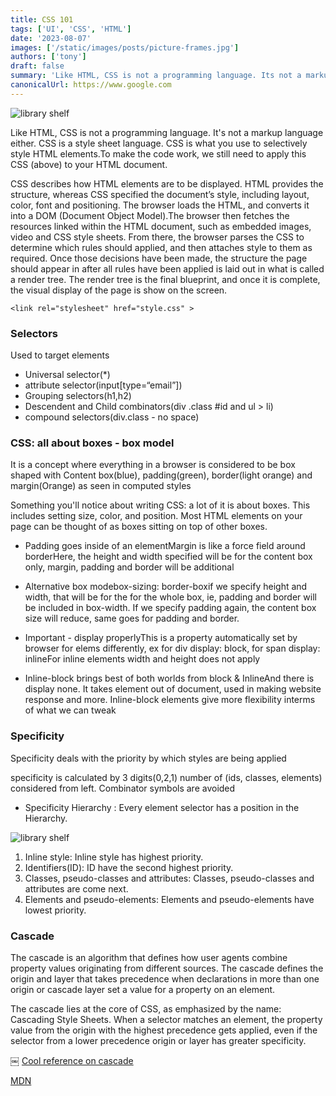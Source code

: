 ```yaml
---
title: CSS 101
tags: ['UI', 'CSS', 'HTML']
date: '2023-08-07'
images: ['/static/images/posts/picture-frames.jpg']
authors: ['tony']
draft: false
summary: 'Like HTML, CSS is not a programming language. Its not a markup language either. CSS is a style sheet language. CSS is what you use to selectively style HTML elements.To make the code work, we still need to apply this CSS (above) to your HTML document.'
canonicalUrl: https://www.google.com
---
```


<Image
  className="w-full rounded-xl"
  alt="library shelf"
  src="/static/images/posts/picture-frames.jpg"
  width={450}
  height={250}
/>

<TOCInline toc={props.toc} asDisclosure toHeading={3} />

Like HTML, CSS is not a programming language. It's not a markup language either. CSS is a style sheet language. CSS is what you use to selectively style HTML elements.To make the code work, we still need to apply this CSS (above) to your HTML document.

CSS describes how HTML elements are to be displayed. HTML provides the structure, whereas CSS specified the document’s style, including layout, color, font and positioning.
The browser loads the HTML, and converts it into a DOM (Document Object Model).The browser then fetches the resources linked within the HTML document, such as embedded images, video and CSS style sheets. From there, the browser parses the CSS to determine which rules should applied, and then attaches style to them as required. Once those decisions have been made, the structure the page should appear in after all rules have been applied is laid out in what is called a render tree. The render tree is the final blueprint, and once it is complete, the visual display of the page is show on the screen.

```
<link rel="stylesheet" href="style.css" >
```

### Selectors

Used to target elements

- Universal selector(\*)
- attribute selector(input[type=“email”])
- Grouping selectors(h1,h2)
- Descendent and Child combinators(div .class #id and ul > li)
- compound selectors(div.class - no space)

### CSS: all about boxes - box model

It is a concept where everything in a browser is considered to be box shaped with Content box(blue), padding(green), border(light orange) and margin(Orange) as seen in computed styles

Something you'll notice about writing CSS: a lot of it is about boxes. This includes setting size, color, and position. Most HTML elements on your page can be thought of as boxes sitting on top of other boxes.

- Padding goes inside of an elementMargin is like a force field around borderHere, the height and width specified will be for the content box only, margin, padding and border will be additional
- Alternative box modebox-sizing: border-boxif we specify height and width, that will be for the for the whole box, ie, padding and border will be included in box-width. If we specify padding again, the content box size will reduce, same goes for padding and border.

- Important - display properlyThis is a property automatically set by browser for elems differently, ex for div display: block, for span display: inlineFor inline elements width and height does not apply

- Inline-block brings best of both worlds from block & InlineAnd there is display none. It takes element out of document, used in making website response and more. Inline-block elements give more flexibility interms of what we can tweak

### Specificity

Specificity deals with the priority by which styles are being applied

specificity is calculated by 3 digits(0,2,1) number of (ids, classes, elements) considered from left. Combinator symbols are avoided

- Specificity Hierarchy : Every element selector has a position in the Hierarchy.

<Image
  className="w-full rounded-xl"
  alt="library shelf"
  src="/static/images/posts/specificity.svg"
  layout="responsive"
  width={450}
  height={250}
/>

1. Inline style: Inline style has highest priority.
2. Identifiers(ID): ID have the second highest priority.
3. Classes, pseudo-classes and attributes: Classes, pseudo-classes and attributes are come next.
4. Elements and pseudo-elements: Elements and pseudo-elements have lowest priority.

### Cascade

The cascade is an algorithm that defines how user agents combine property values originating from different sources. The cascade defines the origin and layer that takes precedence when declarations in more than one origin or cascade layer set a value for a property on an element.

The cascade lies at the core of CSS, as emphasized by the name: Cascading Style Sheets. When a selector matches an element, the property value from the origin with the highest precedence gets applied, even if the selector from a lower precedence origin or layer has greater specificity.

￼
[Cool reference on cascade](https://2019.wattenberger.com/blog/css-cascade)

[MDN](https://developer.mozilla.org/en-US/docs/Learn/Getting_started_with_the_web/CSS_basics)
